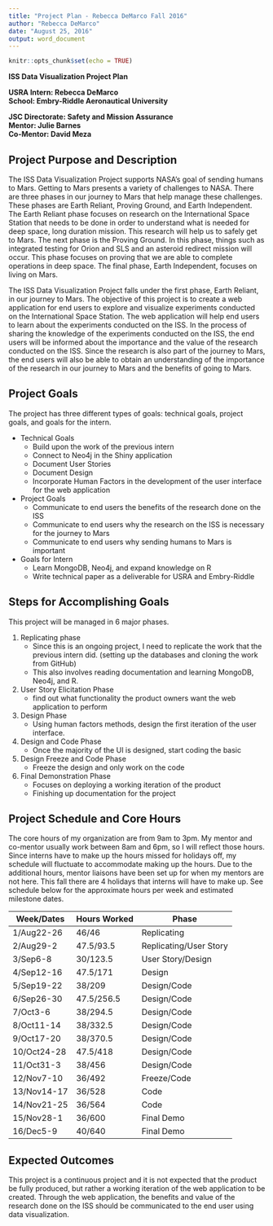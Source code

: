 ```yaml
---
title: "Project Plan - Rebecca DeMarco Fall 2016"
author: "Rebecca DeMarco"
date: "August 25, 2016"
output: word_document
---
```


```r
knitr::opts_chunk$set(echo = TRUE)
```

**ISS Data Visualization Project Plan**  

**USRA Intern: Rebecca DeMarco**  
**School: Embry-Riddle Aeronautical University**  

**JSC Directorate: Safety and Mission Assurance**  
**Mentor: Julie Barnes**  
**Co-Mentor: David Meza**  


## Project Purpose and Description 

The ISS Data Visualization Project supports NASA's goal of sending humans to Mars. Getting to Mars presents a variety of challenges to NASA. There are three phases in our journey to Mars that help manage these challenges. These phases are Earth Reliant, Proving Ground, and Earth Independent. The Earth Reliant phase focuses on research on the International Space Station that needs to be done in order to understand what is needed for deep space, long duration mission. This research will help us to safely get to Mars. The next phase is the Proving Ground. In this phase, things such as integrated testing for Orion and SLS and an asteroid redirect mission will occur. This phase focuses on proving that we are able to complete operations in deep space. The final phase, Earth Independent, focuses on living on Mars.  

The ISS Data Visualization Project falls under the first phase, Earth Reliant, in our journey to Mars. The objective of this project is to create a web application for end users to explore and visualize experiments conducted on the International Space Station. The web application will help end users to learn about the experiments conducted on the ISS. In the process of sharing the knowledge of the experiments conducted on the ISS, the end users will be informed about the importance and the value of the research conducted on the ISS. Since the research is also part of the journey to Mars, the end users will also be able to obtain an understanding of the importance of the research in our journey to Mars and the benefits of going to Mars. 

## Project Goals 
The project has three different types of goals: technical goals, project goals, and goals for the intern.

* Technical Goals 
    + Build upon the work of the previous intern
    + Connect to Neo4j in the Shiny application 
    + Document User Stories 
    + Document Design 
    + Incorporate Human Factors in the development of the user interface for the web application  
    
* Project Goals 
    + Communicate to end users the benefits of the research done on the ISS 
    + Communicate to end users why the research on the ISS is necessary for the journey to Mars 
    + Communicate to end users why sending humans to Mars is important  
  
* Goals for Intern 
    + Learn MongoDB, Neo4j, and expand knowledge on R 
    + Write technical paper as a deliverable for USRA and Embry-Riddle  

## Steps for Accomplishing Goals 

This project will be managed in 6 major phases. 

1. Replicating phase
    + Since this is an ongoing project, I need to replicate the work that the previous intern did. (setting up the databases and cloning the work from GitHub)
    + This also involves reading documentation and learning MongoDB, Neo4j, and R.
2. User Story Elicitation Phase
    + find out what functionality the product owners want the web application to perform
3. Design Phase
    + Using human factors methods, design the first iteration of the user interface.
4. Design and Code Phase
    + Once the majority of the UI is designed, start coding the basic
5. Design Freeze and Code Phase
    + Freeze the design and only work on the code
6. Final Demonstration Phase
    + Focuses on deploying a working iteration of the product
    + Finishing up documentation for the project
  

## Project Schedule and Core Hours 

The core hours of my organization are from 9am to 3pm. My mentor and co-mentor usually work between 8am and 6pm, so I will reflect those hours. Since interns have to make up the hours missed for holidays off, my schedule will fluctuate to accommodate making up the hours. Due to the additional hours, mentor liaisons have been set up for when my mentors are not here. This fall there are 4 holidays that interns will have to make up. See schedule below for the approximate hours per week and estimated milestone dates. 
  
Week/Dates | Hours Worked| Phase
-----------|-------------|------------------------
1/Aug22-26 | 46/46       | Replicating 
2/Aug29-2  | 47.5/93.5   | Replicating/User Story
3/Sep6-8   | 30/123.5    | User Story/Design
4/Sep12-16 | 47.5/171    | Design
5/Sep19-22 | 38/209      | Design/Code
6/Sep26-30 | 47.5/256.5  | Design/Code 
7/Oct3-6   | 38/294.5    | Design/Code
8/Oct11-14 | 38/332.5    | Design/Code
9/Oct17-20 | 38/370.5    | Design/Code
10/Oct24-28| 47.5/418    | Design/Code
11/Oct31-3 | 38/456      | Design/Code
12/Nov7-10 | 36/492      | Freeze/Code
13/Nov14-17| 36/528      | Code 
14/Nov21-25| 36/564      | Code
15/Nov28-1 | 36/600      | Final Demo
16/Dec5-9  | 40/640      | Final Demo

## Expected Outcomes 
This project is a continuous project and it is not expected that the product be fully produced, but rather a working iteration of the web application to be created. Through the web application, the benefits and value of the research done on the ISS should be communicated to the end user using data visualization. 
